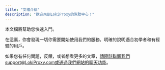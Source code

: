 ```yaml
---
title: "文檔介紹"
description: "歡迎來到LokiProxy的幫助中心！"
---
```


本文檔將幫助您快速入門。

在這裏，你會發現一切你需要開始使用我們的服務，明確的說明適合初學者和有經驗的用戶。

如果您有任何問題，反饋，或者想看更多的文章，請隨時聯繫我們support@LokiProxy.com或通過我們網站的聊天功能。